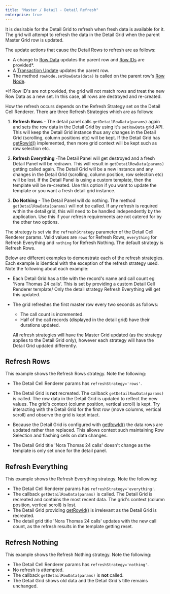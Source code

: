 ```yaml
---
title: "Master / Detail - Detail Refresh"
enterprise: true
---
```


It is desirable for the Detail Grid to refresh when fresh data is available for it. The grid will attempt to refresh the data in the Detail Grid when the parent Master Grid row is updated.

The update actions that cause the Detail Rows to refresh are as follows:

- A change to [Row Data](/data-update-row-data/) updates the parent row and [Row IDs](/row-ids/) are provided*.
- A [Transaction Update](/data-update-transactions/) updates the parent row.
- The method `rowNode.setRowData(data)` is called on the parent row's [Row Node](/row-object/).

<note>
*If Row ID's are not provided, the grid will not match rows and treat the new Row Data as a new set. In this case, all rows are destroyed and re-created.
</note>

How the refresh occurs depends on the Refresh Strategy set on the Detail Cell Renderer. There are three Refresh Strategies which are as follows:


1. **Refresh Rows** - The detail panel calls `getDetailRowData(params)` again and sets the row data in the Detail Grid by using it's `setRowData` grid API. This will keep the Detail Grid instance thus any changes in the Detail Grid (scrolling, column positions etc) will be kept. If the Detail Grid has [getRowId()](/row-ids/) implemented, then more grid context will be kept such as row selection etc.

1. **Refresh Everything** -The Detail Panel will get destroyed and a fresh Detail Panel will be redrawn. This will result in `getDetailRowData(params)` getting called again. The Detail Grid will be a new instance and any changes in the Detail Grid (scrolling, column position, row selection etc) will be lost. If the Detail Panel is using a custom template, then the template will be re-created. Use this option if you want to update the template or you want a fresh detail grid instance.

1. **Do Nothing** - The Detail Panel will do nothing. The method `getDetailRowData(params)` will not be called. If any refresh is required within the detail grid, this will need to be handled independently by the application. Use this if your refresh requirements are not catered for by the other two options.

The strategy is set via the `refreshStrategy` parameter of the Detail Cell Renderer params. Valid values are `rows` for Refresh Rows, `everything` for Refresh Everything and `nothing` for Refresh Nothing. The default strategy is Refresh Rows.

Below are different examples to demonstrate each of the refresh strategies. Each example is identical with the exception of the refresh strategy used. Note the following about each example:

- Each Detail Grid has a title with the record's name and call count eg 'Nora Thomas 24 calls'. This is set by providing a custom Detail Cell Renderer template/ Only the detail strategy Refresh Everything will get this updated.

- The grid refreshes the first master row every two seconds as follows:
    - The call count is incremented.
    - Half of the call records (displayed in the detail grid) have their durations updated.

    All refresh strategies will have the Master Grid updated (as the strategy applies to the Detail Grid only), however each strategy will have the Detail Grid updated differently.

## Refresh Rows

This example shows the Refresh Rows strategy. Note the following:

- The Detail Cell Renderer params has `refreshStrategy='rows'`.

- The Detail Grid is **not** recreated. The callback `getDetailRowData(params)` is called. The row data in the Detail Grid is updated to reflect the new values. The grid's context (column position, vertical scroll) is kept. Try interacting with the Detail Grid for the first row (move columns, vertical scroll) and observe the grid is kept intact.

- Because the Detail Grid is configured with [getRowId()](/row-ids/) the data rows are updated rather than replaced. This allows context such maintaining Row Selection and flashing cells on data changes.

- The Detail Grid title 'Nora Thomas 24 calls' doesn't change as the template is only set once for the detail panel.

<GridExampleRunner title='Refresh Rows' name='refresh-rows' type='mixed' options='{ "enterprise": true, "exampleHeight": 550, "modules": ["clientside", "masterdetail", "menu", "columnpanel"] }'></GridExampleRunner>

## Refresh Everything

This example shows the Refresh Everything strategy. Note the following:


- The Detail Cell Renderer params has `refreshStrategy='everything'`.
- The callback `getDetailRowData(params)` is called. The Detail Grid is recreated and contains the most recent data. The grid's context (column position, vertical scroll) is lost.
- The Detail Grid providing [getRowId()](/row-ids/) is irrelevant as the Detail Grid is recreated.
- The detail grid title 'Nora Thomas 24 calls' updates with the new call count, as the refresh results in the template getting reset.

<GridExampleRunner title='Refresh Everything' name='refresh-everything' type='mixed' options='{ "enterprise": true, "exampleHeight": 550, "modules": ["clientside", "masterdetail", "menu", "columnpanel"] }'></GridExampleRunner>

## Refresh Nothing

This example shows the Refresh Nothing strategy. Note the following:

- The Detail Cell Renderer params has `refreshStrategy='nothing'`.
- No refresh is attempted.
- The callback `getDetailRowData(params)` is **not** called.
- The Detail Grid shows old data and the Detail Grid's title remains unchanged.

<GridExampleRunner title='Refresh Nothing' name='refresh-nothing' type='mixed' options='{ "enterprise": true, "exampleHeight": 550, "modules": ["clientside", "masterdetail", "menu", "columnpanel"] }'></GridExampleRunner>

